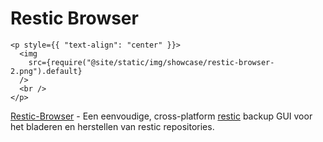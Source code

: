 # Restic Browser

```mdx-code-block
<p style={{ "text-align": "center" }}>
  <img
    src={require("@site/static/img/showcase/restic-browser-2.png").default}
  />
  <br />
</p>
```

[Restic-Browser](https://github.com/emuell/restic-browser) - Een eenvoudige, cross-platform [restic](https://github.com/restic/restic) backup GUI voor het bladeren en herstellen van restic repositories.